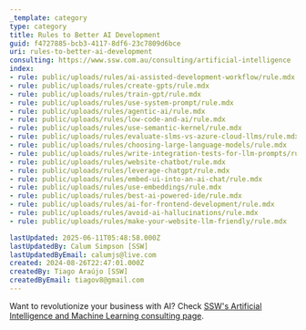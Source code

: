 ```yaml
---
_template: category
type: category
title: Rules to Better AI Development
guid: f4727885-bcb3-4117-8df6-23c7809d6bce
uri: rules-to-better-ai-development
consulting: https://www.ssw.com.au/consulting/artificial-intelligence
index:
- rule: public/uploads/rules/ai-assisted-development-workflow/rule.mdx
- rule: public/uploads/rules/create-gpts/rule.mdx
- rule: public/uploads/rules/train-gpt/rule.mdx
- rule: public/uploads/rules/use-system-prompt/rule.mdx
- rule: public/uploads/rules/agentic-ai/rule.mdx
- rule: public/uploads/rules/low-code-and-ai/rule.mdx
- rule: public/uploads/rules/use-semantic-kernel/rule.mdx
- rule: public/uploads/rules/evaluate-slms-vs-azure-cloud-llms/rule.mdx
- rule: public/uploads/rules/choosing-large-language-models/rule.mdx
- rule: public/uploads/rules/write-integration-tests-for-llm-prompts/rule.mdx
- rule: public/uploads/rules/website-chatbot/rule.mdx
- rule: public/uploads/rules/leverage-chatgpt/rule.mdx
- rule: public/uploads/rules/embed-ui-into-an-ai-chat/rule.mdx
- rule: public/uploads/rules/use-embeddings/rule.mdx
- rule: public/uploads/rules/best-ai-powered-ide/rule.mdx
- rule: public/uploads/rules/ai-for-frontend-development/rule.mdx
- rule: public/uploads/rules/avoid-ai-hallucinations/rule.mdx
- rule: public/uploads/rules/make-your-website-llm-friendly/rule.mdx

lastUpdated: 2025-06-11T05:48:58.000Z
lastUpdatedBy: Calum Simpson [SSW]
lastUpdatedByEmail: calumjs@live.com
created: 2024-08-26T22:47:01.000Z
createdBy: Tiago Araújo [SSW]
createdByEmail: tiagov8@gmail.com
---
```


Want to revolutionize your business with AI? Check [SSW's Artificial Intelligence and Machine Learning consulting page](https://www.ssw.com.au/consulting/artificial-intelligence).
